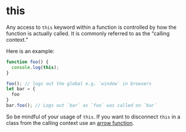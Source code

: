 # this

Any access to `this` keyword within a function is controlled by how the function is actually called. It is commonly referred to as the “calling context.”

Here is an example:

```ts
function foo() {
  console.log(this);
}

foo(); // logs out the global e.g. `window` in browsers
let bar = {
  foo
}
bar.foo(); // Logs out `bar` as `foo` was called on `bar`
```

So be mindful of your usage of `this`. If you want to disconnect `this` in a class from the calling context use an [arrow function](https://basarat.gitbook.io/typescript/future-javascript/arrow-functions).
